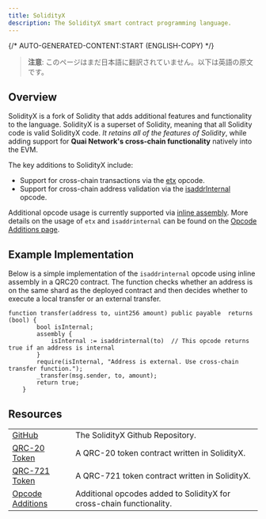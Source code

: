```yaml
---
title: SolidityX
description: The SolidityX smart contract programming language.
---
```


{/* AUTO-GENERATED-CONTENT:START (ENGLISH-COPY) */}

> **注意**: このページはまだ日本語に翻訳されていません。以下は英語の原文です。

## Overview

SolidityX is a fork of Solidity that adds additional features and functionality to the language. SolidityX is a superset of Solidity, meaning that all Solidity code is valid SolidityX code. _It retains all of the features of Solidity_, while adding support for **Quai Network's cross-chain functionality** natively into the EVM.

The key additions to SolidityX include:

- Support for cross-chain transactions via the [etx](/jp/build/smart-contracts/opcode-additions#etx) opcode.
- Support for cross-chain address validation via the [isaddrInternal](/jp/build/smart-contracts/opcode-additions#isaddrinternal) opcode.

Additional opcode usage is currently supported via [inline assembly](https://docs.soliditylang.org/en/latest/assembly.html). More details on the usage of `etx` and `isaddrinternal` can be found on the [Opcode Additions page](/jp/build/smart-contracts/opcode-additions).

## Example Implementation

Below is a simple implementation of the `isaddrinternal` opcode using inline assembly in a QRC20 contract. The function checks whether an address is on the same shard as the deployed contract and then decides whether to execute a local transfer or an external transfer.

```solidity
function transfer(address to, uint256 amount) public payable  returns (bool) {
        bool isInternal;
        assembly {
            isInternal := isaddrinternal(to)  // This opcode returns true if an address is internal
        }
        require(isInternal, "Address is external. Use cross-chain transfer function.");
        _transfer(msg.sender, to, amount);
        return true;
    }
```

## Resources

|                                                                                                   |                                                                      |
| ------------------------------------------------------------------------------------------------- | -------------------------------------------------------------------- |
| [GitHub](https://github.com/dominant-strategies/SolidityX)                                        | The SolidityX Github Repository.                                     |
| [QRC-20 Token](https://github.com/dominant-strategies/SolidityX-Contracts/blob/main/QRC20X.sol)   | A QRC-20 token contract written in SolidityX.                        |
| [QRC-721 Token](https://github.com/dominant-strategies/SolidityX-Contracts/blob/main/QRC721X.sol) | A QRC-721 token contract written in SolidityX.                       |
| [Opcode Additions](/jp/build/smart-contracts/opcode-additions)                                       | Additional opcodes added to SolidityX for cross-chain functionality. |
